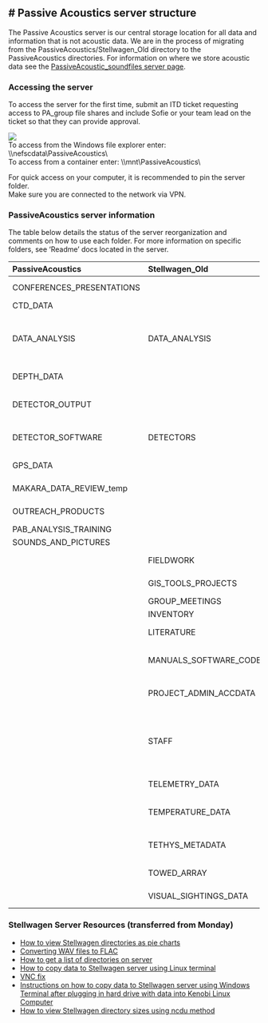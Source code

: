 # Passive Acoustics server structure
---
The Passive Acoustics server is our central storage location for all data and information that is not acoustic data. We are in the process of migrating from the PassiveAcoustics/Stellwagen\_Old directory to the PassiveAcoustics directories. For information on where we store acoustic data see the [PassiveAcoustic\_soundfiles server page](https://nefsc.github.io/NEFSC_PAB_lab_manual/content/DataManagement/PA_soundfiles.html). 

### Accessing the server

To access the server for the first time, submit an ITD ticket requesting access to PA\_group file shares and include Sofie or your team lead on the ticket so that they can provide approval. 

![](/figs/Onboarding_images/server_screenshot.PNG)  
To access from the Windows file explorer enter: \\\\nefscdata\\PassiveAcoustics\\  
To access from a container enter: \\\\mnt\\PassiveAcoustics\\

For quick access on your computer, it is recommended to pin the server folder.  
Make sure you are connected to the network via VPN.

### PassiveAcoustics server information

The table below details the status of the server reorganization and comments on how to use each folder. For more information on specific folders, see ‘Readme’ docs located in the server.

| PassiveAcoustics | Stellwagen\_Old | Comment |
| :---- | :---- | :---- |
| CONFERENCES\_PRESENTATIONS |  | Final versions of all presentations and posters |
| CTD\_DATA |  | Oceanographic data from CTDs |
| DATA\_ANALYSIS | DATA\_ANALYSIS | Migration in progress. Analysis specific code for new projects should be stored in the PassiveAcoustics/DATA\_ANALYSIS folder.  |
| DEPTH\_DATA |  | Processed depth data tables from towed array and drifting recorders |
| DETECTOR\_OUTPUT |  | All detector output organized by detector then raw, summarized, or validated status.  |
| DETECTOR\_SOFTWARE | DETECTORS | Migration in progress, new detectors should be stored in DETECTOR\_SOFTWARE |
| GPS\_DATA |  | GPS data tables from mobile platform |
| MAKARA\_DATA\_REVIEW\_temp |  | Temporary Makara software resources (temporary) |
| OUTREACH\_PRODUCTS |  | Graphics, web content, exhibits available for use |
| PAB\_ANALYSIS\_TRAINING |  | PAB Analyst Training Resources |
| SOUNDS\_AND\_PICTURES |  | Example sound clips and pictures |
|  | FIELDWORK | To be migrated. Fieldwork plans, permitting, and contracts.  |
|  | GIS\_TOOLS\_PROJECTS | To be migrated. GIS projects and useful shapefiles |
|  | GROUP\_MEETINGS | To be migrated.  |
|  | INVENTORY | To be migrated.  |
|  | LITERATURE | To be migrated. Relevant literature to PAB |
|  | MANUALS\_SOFTWARE\_CODE\_LIBRARY | To be migrated. General code that could be used across projects and analysts. |
|  | PROJECT\_ADMIN\_ACCDATA | To be reorganized. Data management for inventory and recorder performance |
|  | STAFF | Retirement in progress. Staff specific files that do not align with server directory should be saved on google drive, personal computers, or nefsc personal file shares.  |
|  | TELEMETRY\_DATA | To be migrated. Processed telemetry data tables |
|  | TEMPERATURE\_DATA | To be migrated. Processed temperature data from SoundTraps |
|  | TETHYS\_METADATA | To be migrated. Metadata files and schema for TETHYS database uploads |
|  | TOWED\_ARRAY | To be migrated. Files specific to AMAPPS towed array surveys |
|  | VISUAL\_SIGHTINGS\_DATA | To be migrated. Miscellaneous visual sightings data |

### Stellwagen Server Resources (transferred from Monday)

* [How to view Stellwagen directories as pie charts](https://drive.google.com/file/d/1uuAr9joXZHcuD6n5Nq33L793HmdWn9vb/view?usp=sharing)  
* [Converting WAV files to FLAC](https://drive.google.com/file/d/1i20vjkZPD5RUWyR1jNP7bg92G-gkx8ql/view?usp=sharing)  
* [How to get a list of directories on server](https://drive.google.com/file/d/1hVGUsrOMJrXgmRzMqw1oC8lYT-_jkgvM/view?usp=sharing)  
* [How to copy data to Stellwagen server using Linux terminal](https://drive.google.com/file/d/1ubpXM8bzVWdRxwO1n-GzNuvCoGdU82_s/view?usp=sharing)  
* [VNC fix](https://drive.google.com/file/d/1t-OlCgyuAbx0URC1FVjL6tu149RmSB0e/view?usp=sharing)   
* [Instructions on how to copy data to Stellwagen server using Windows Terminal after plugging in hard drive with data into Kenobi Linux Computer](https://drive.google.com/file/d/1WfKhKqaIAeMTTUdgEevidPECzjZ55n0_/view?usp=sharing)  
* [How to view Stellwagen directory sizes using ncdu method](https://drive.google.com/file/d/1TTDyvPbEjKhJVDF9gBfmc1R9NH40W7an/view?usp=sharing)
